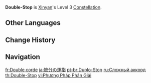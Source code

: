 {{Constellation Infobox
|image       = Constellation Double-Stop.png
|description = Increases the Level of [[Sweeping Fervor]] by 3.<br>Maximum upgrade level is 15.
|level       = 3
|character   = Xinyan
|utility1    = Talent Level Increase
|utility2    = Elemental Skill Level Increase
}}
'''Double-Stop''' is [[Xinyan]]'s Level 3 [[Constellation]].

==Other Languages==
{{Other Languages
|en      = Double-Stop
|zhs     = 摭分的指法
|zhs_rm  = Zhífēn de Zhǐfǎ
|zht     = 摭分的指法
|zht_rm  = Zhífēn de Zhǐfǎ
|zh_tl   = 
|ja      = 摭分の運指
|ja_rm   = Sekibun no Unshi{{Assumed}}
|ja_tl   = Difficult Instrument Fingering
|ko      = 더블 스탑
|ko_tl   = Double Stop
|es      = Dobles cuerdas
|es_tl   = Double Strings
|fr      = Double corde
|fr_tl   = Double String
|ru      = Сложный аккорд
|ru_tl   = Difficult Chord
|th      = Double-Stop
|vi      = Phương Pháp Phân Giải
|vi_tl   = 
|de      = Doppelgriff
|de_tl   = Double-grip
|id      = Double-Stop
|pt      = Duplo-Stop
|pt_tl   = Double-Stop
|tr      = Çift Stop
|tr_tl   = Double Stop
|it      = Doppio accordo
|it_tl   = Double Chord
}}

==Change History==
{{Change History|1.1}}

==Navigation==
{{Talent Navbox|Xinyan}}

[[fr:Double corde]]
[[ja:摭分の運指]]
[[pt-br:Duplo-Stop]]
[[ru:Сложный аккорд]]
[[th:Double-Stop]]
[[vi:Phương Pháp Phân Giải]]